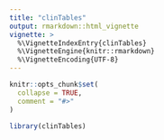 ```yaml
---
title: "clinTables"
output: rmarkdown::html_vignette
vignette: >
  %\VignetteIndexEntry{clinTables}
  %\VignetteEngine{knitr::rmarkdown}
  %\VignetteEncoding{UTF-8}
---
```


```r
knitr::opts_chunk$set(
  collapse = TRUE,
  comment = "#>"
)
```

```r
library(clinTables)
```

